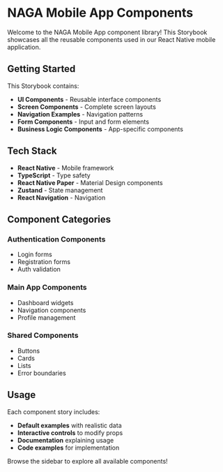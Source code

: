 
<Meta title="NAGA Mobile/Introduction" />

# NAGA Mobile App Components

Welcome to the NAGA Mobile App component library! This Storybook showcases all the reusable components used in our React Native mobile application.

## Getting Started

This Storybook contains:

- **UI Components** - Reusable interface components
- **Screen Components** - Complete screen layouts
- **Navigation Examples** - Navigation patterns
- **Form Components** - Input and form elements
- **Business Logic Components** - App-specific components

## Tech Stack

- **React Native** - Mobile framework
- **TypeScript** - Type safety
- **React Native Paper** - Material Design components
- **Zustand** - State management
- **React Navigation** - Navigation

## Component Categories

### Authentication Components
- Login forms
- Registration forms
- Auth validation

### Main App Components
- Dashboard widgets
- Navigation components
- Profile management

### Shared Components
- Buttons
- Cards
- Lists
- Error boundaries

## Usage

Each component story includes:
- **Default examples** with realistic data
- **Interactive controls** to modify props
- **Documentation** explaining usage
- **Code examples** for implementation

Browse the sidebar to explore all available components!